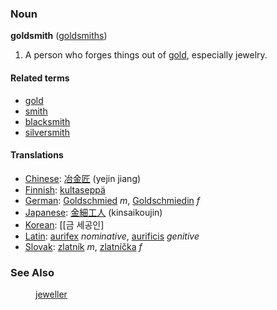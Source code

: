 === Noun ===
'''goldsmith''' ([[goldsmiths]])

#A person who forges things out of [[gold]], especially jewelry.

====Related terms====
*[[gold]]
*[[smith]]
*[[blacksmith]]
*[[silversmith]]

==== Translations ====
*[[Chinese]]: [[冶金匠]] (yejin jiang)
*[[Finnish]]: [[kultaseppä]]
*[[German]]: [[Goldschmied]] ''m'', [[Goldschmiedin]] ''f''
*[[Japanese]]: [[金細工人]] (kinsaikoujin)
*[[Korean]]: [[금 세공인]
*[[Latin]]: [[aurifex]] ''nominative'', [[aurificis]] ''genitive''
*[[Slovak]]: [[zlatník]] ''m'', [[zlatníčka]] ''f''

===See Also===
:[[jeweller]]